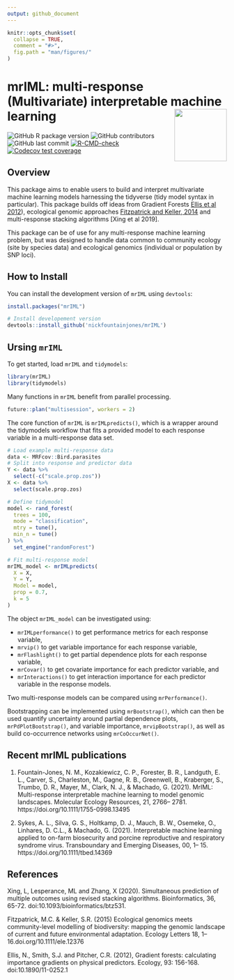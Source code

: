 ```yaml
---
output: github_document
---
```

<!-- README.md is generated from README.Rmd. Please edit that file -->
```r
knitr::opts_chunk$set(
  collapse = TRUE,
  comment = "#>",
  fig.path = "man/figures/"
)
```

# mrIML: multi-response (Multivariate) interpretable machine learning <img src="man/figures/logo.png" align="right" height="120"/></a>

<!-- badges: start -->
![GitHub R package version](https://img.shields.io/github/r-package/v/nickfountainjones/mrIML?logo=github&logoColor=%2300ff37&style=flat-square)
![GitHub contributors](https://img.shields.io/github/contributors/nickfountainjones/mrIML?style=flat-square)
![GitHub last commit](https://img.shields.io/github/last-commit/nickfountainjones/mrIML?style=flat-square)
[![R-CMD-check](https://github.com/nickfountainjones/mrIML/actions/workflows/R-CMD-check.yaml/badge.svg)](https://github.com/nickfountainjones/mrIML/actions/workflows/R-CMD-check.yaml)
[![Codecov test coverage](https://codecov.io/gh/nickfountainjones/mrIML/graph/badge.svg)](https://app.codecov.io/gh/nickfountainjones/mrIML)
<!-- badges: end -->

## Overview

This package aims to enable users to build and interpret multivariate machine learning models harnessing the tidyverse (tidy model syntax in particular). This package builds off ideas from Gradient Forests [Ellis et al 2012](https://esajournals-onlinelibrary-wiley-com.prox.lib.ncsu.edu/doi/full/10.1890/11-0252.1)), ecological genomic approaches [Fitzpatrick and Keller, 2014](https://onlinelibrary.wiley.com/doi/abs/10.1111/ele.12376) and multi-response stacking algorithms [Xing et al 2019].

This package can be of use for any multi-response machine learning problem, but was designed to handle data common to community ecology (site by species data) and ecological genomics (individual or population by SNP loci).

## How to Install

You can install the development version of `mrIML` using `devtools`:

```r
install.packages("mrIML")

# Install developement version
devtools::install_github('nickfountainjones/mrIML')
```

## Ursing `mrIML`

To get started, load `mrIML` and `tidymodels`:

```r
library(mrIML)
library(tidymodels)
```

Many functions in `mrIML` benefit from parallel processing.

```r
future::plan("multisession", workers = 2)
```

The core function of `mrIML` is `mrIMLpredicts()`, which is a wrapper around the tidymodels workflow that fits a provided model to each response variable in a multi-response data set.

```r
# Load example multi-response data
data <- MRFcov::Bird.parasites
# Split into response and predictor data
Y <- data %>%
  select(-c("scale.prop.zos"))
X <- data %>%
  select(scale.prop.zos)

# Define tidymodel
model <- rand_forest(
  trees = 100,
  mode = "classification",
  mtry = tune(),
  min_n = tune()
) %>%
  set_engine("randomForest")

# Fit multi-response model
mrIML_model <- mrIMLpredicts(
  X = X,
  Y = Y,
  Model = model,
  prop = 0.7,
  k = 5
)
```

The object `mrIML_model` can be investigated using:

- `mrIMLperformance()` to get performance metrics for each response variable,
- `mrvip()` to get variable importance for each response variable,
- `mrFlashlight()` to get partial dependence plots for each response variable,
- `mrCovar()` to get covariate importance for each predictor variable, and
- `mrInteractions()` to get interaction importance for each predictor variable in the response models.

Two multi-response models can be compared using `mrPerformance()`.

Bootstrapping can be implemented using `mrBootstrap()`, which can then be used quantify uncertainty around partial dependence plots, `mrPdPlotBootstrap()`, and variable importance, `mrvipBootstrap()`, as well as build co-occurrence networks using `mrCoOccurNet()`.

## Recent mrIML publications
1. Fountain-Jones, N. M., Kozakiewicz, C. P., Forester, B. R., Landguth, E. L., Carver, S., Charleston, M., Gagne, R. B., Greenwell, B., Kraberger, S., Trumbo, D. R., Mayer, M., Clark, N. J., & Machado, G. (2021). MrIML: Multi-response interpretable machine learning to model genomic landscapes. Molecular Ecology Resources, 21, 2766– 2781. https://doi.org/10.1111/1755-0998.13495

2. Sykes, A. L., Silva, G. S., Holtkamp, D. J., Mauch, B. W., Osemeke, O., Linhares, D. C.L., & Machado, G. (2021). Interpretable machine learning applied to on-farm biosecurity and porcine reproductive and respiratory syndrome virus. Transboundary and Emerging Diseases, 00, 1– 15. https://doi.org/10.1111/tbed.14369

## References
Xing, L, Lesperance, ML and Zhang, X (2020). Simultaneous prediction of multiple outcomes using revised stacking algorithms. Bioinformatics, 36, 65-72. doi:10.1093/bioinformatics/btz531.

Fitzpatrick, M.C. & Keller, S.R. (2015) Ecological genomics meets community-level modelling of biodiversity: mapping the genomic landscape of current and future environmental adaptation. Ecology Letters 18, 1–16.doi.org/10.1111/ele.12376

Ellis, N., Smith, S.J. and Pitcher, C.R. (2012), Gradient forests: calculating importance gradients on physical predictors. Ecology, 93: 156-168. doi:10.1890/11-0252.1
